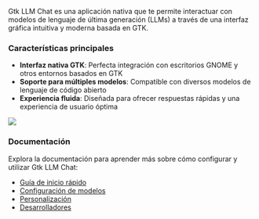::: {.ad-card layout-ncol=2}

<div class="card">
Gtk LLM Chat es una aplicación nativa que te permite interactuar con modelos de lenguaje de última generación (LLMs) a través de una interfaz gráfica intuitiva y moderna basada en GTK.

### Características principales

- **Interfaz nativa GTK**: Perfecta integración con escritorios GNOME y otros entornos basados en GTK
- **Soporte para múltiples modelos**: Compatible con diversos modelos de lenguaje de código abierto
- **Experiencia fluida**: Diseñada para ofrecer respuestas rápidas y una experiencia de usuario óptima
</div> 

![](images/hello.png){.lightbox fig-align="right"}

:::

::: {.ad-card}
### Documentación

Explora la documentación para aprender más sobre cómo configurar y utilizar Gtk LLM Chat:

- [Guía de inicio rápido](about.html)
- [Configuración de modelos](about.html)
- [Personalización](about.html)
- [Desarrolladores](about.html)
:::